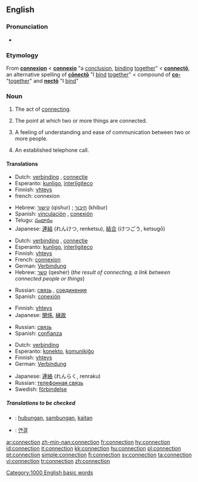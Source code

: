 {{wikipedia|dab=connection}}
==English==

===Pronunciation===
*{{audio|en-us-connection.ogg|Audio (US)}}

===Etymology===
From {{OF.}} '''[[connexion]]''' < {{L.}} '''[[connexio#Latin|connexio]]''' "a [[conclusion]], [[binding]] [[together]]" < '''[[connecto#Latin|connectō]]''', an alternative spelling of '''[[conecto#Latin|cōnectō]]''' "I [[bind]] [[together]]" < compound of '''[[co-#Latin|co-]]''' "[[together]]" and '''[[necto#Latin|nectō]]''' "I [[bind]]"

===Noun===
{{en-noun|-|s}}

# {{uncountable}} The act of [[connect]]ing.
# {{countable}} The point at which two or more things are connected.
# {{countable}} A feeling of understanding and ease of communication between two or more people.
# {{countable}} An established telephone call.

====Translations====

{{trans-top|act of connecting}}
*Dutch: [[verbinding]] {{f}}, [[connectie]] {{f}}
*Esperanto: [[kunligo]], [[interligiteco]]
*Finnish: [[yhteys]]
*french: connexion {{f}}
{{trans-mid}}
*Hebrew: [[קישור]] (qishur) {{m}}; [[חיבור]] (khibur) {{m}}
*Spanish: [[vinculación]] {{f}}, [[conexión]] {{f}}
*Telugu: [[సంధానం]]
*Japanese: [[連結]] (れんけつ, renketsu), [[結合]] (けつごう, ketsugō)
{{trans-bottom}}

{{trans-top|point at which two or more things are joined}}
*Dutch: [[verbinding]] {{f}}, [[connectie]] {{f}}
*Esperanto: [[kunligo]], [[interligiteco]]
*Finnish: [[yhteys]]
*French: [[connexion]] {{f}}
*German: [[Verbindung]]
*Hebrew: [[קשר]] (qesher) {{m}} (''the result of connecting, a link between connected people or things'')
{{trans-mid}}
*Russian: [[связь]] {{f}}, [[соединение]] {{n}}
*Spanish: [[conexión]] {{f}}
{{trans-bottom}}

{{trans-top|feeling of understanding and ease of communication between two or more people}}
*Finnish: [[yhteys]]
*Japanese: [[関係]], [[縁故]]
{{trans-mid}}
*Russian: [[связь]] {{f}}
*Spanish: [[confianza]] {{f}}
{{trans-bottom}}

{{trans-top|an established telephone call}}
*Dutch: [[verbinding]] {{f}}
*Esperanto: [[konekto]], [[komunikiĝo]]
*Finnish: [[yhteys]]
*German: [[Verbindung]]
{{trans-mid}}
*Japanese: [[連絡]] (れんらく, renraku)
*Russian: [[телефонная связь]]
*Swedish: [[förbindelse]] {{c}}
{{trans-bottom}}

=====Translations to be checked=====
<!--Remove this section once all of the translations below have been moved into the tables above.-->
{{checktrans}}

*{{ttbc|Indonesian}}: [[hubung|hubungan]], [[sambung|sambungan]], [[kait|kaitan]]
*{{ttbc|Korean}}: [[연결]]

[[Category:1000 English basic words]]

[[ar:connection]]
[[zh-min-nan:connection]]
[[fr:connection]]
[[hy:connection]]
[[id:connection]]
[[it:connection]]
[[kk:connection]]
[[hu:connection]]
[[pl:connection]]
[[pt:connection]]
[[simple:connection]]
[[fi:connection]]
[[sv:connection]]
[[ta:connection]]
[[vi:connection]]
[[tr:connection]]
[[zh:connection]]